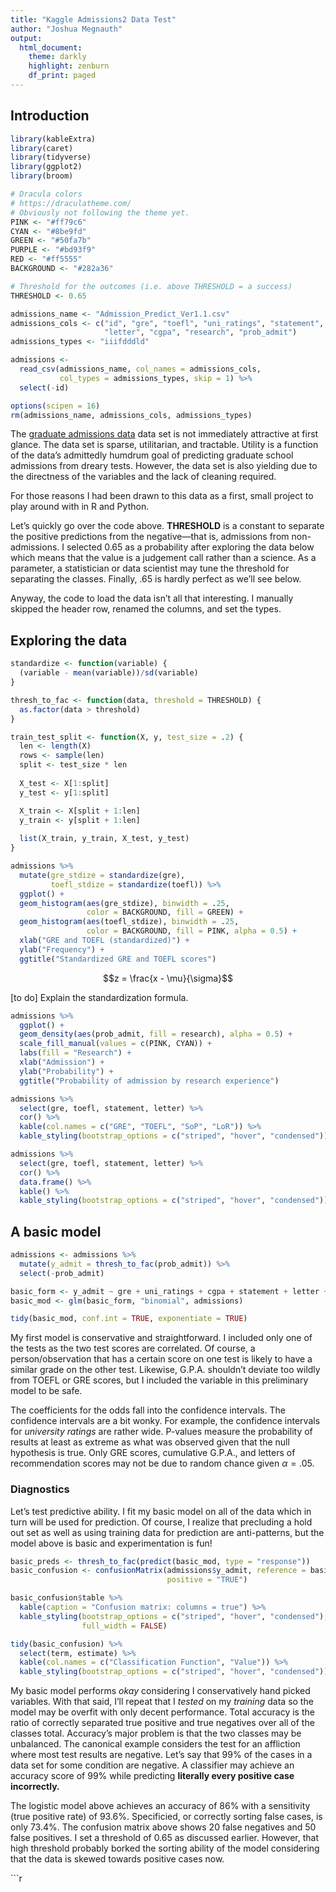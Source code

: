 ```yaml
---
title: "Kaggle Admissions2 Data Test"
author: "Joshua Megnauth"
output:
  html_document:
    theme: darkly
    highlight: zenburn
    df_print: paged
---
```


## Introduction
```r
library(kableExtra)
library(caret)
library(tidyverse)
library(ggplot2)
library(broom)

# Dracula colors
# https://draculatheme.com/
# Obviously not following the theme yet.
PINK <- "#ff79c6"
CYAN <- "#8be9fd"
GREEN <- "#50fa7b"
PURPLE <- "#bd93f9"
RED <- "#ff5555"
BACKGROUND <- "#282a36"

# Threshold for the outcomes (i.e. above THRESHOLD = a success)
THRESHOLD <- 0.65

admissions_name <- "Admission_Predict_Ver1.1.csv"
admissions_cols <- c("id", "gre", "toefl", "uni_ratings", "statement",
                     "letter", "cgpa", "research", "prob_admit")
admissions_types <- "iiifdddld"

admissions <- 
  read_csv(admissions_name, col_names = admissions_cols,
           col_types = admissions_types, skip = 1) %>%
  select(-id)

options(scipen = 16)
rm(admissions_name, admissions_cols, admissions_types)
```

The [graduate admissions data](https://www.kaggle.com/mohansacharya/graduate-admissions) data set is not immediately attractive at first glance. The data set is sparse, utilitarian, and tractable. Utility is a function of the data's admittedly humdrum goal of predicting graduate school admissions from dreary tests. However, the data set is also yielding due to the directness of the variables and the lack of cleaning required.

For those reasons I had been drawn to this data as a first, small project to play around with in R and Python.

Let's quickly go over the code above. **THRESHOLD** is a constant to separate the positive predictions from the negative---that is, admissions from non-admissions. I selected 0.65 as a probability after exploring the data below which means that the value is a judgement call rather than a science. As a parameter, a statistician or data scientist may tune the threshold for separating the classes. Finally, .65 is hardly perfect as we'll see below.

Anyway, the code to load the data isn't all that interesting. I manually skipped the header row, renamed the columns, and set the types.

## Exploring the data
```r
standardize <- function(variable) {
  (variable - mean(variable))/sd(variable)
}

thresh_to_fac <- function(data, threshold = THRESHOLD) {
  as.factor(data > threshold)
}

train_test_split <- function(X, y, test_size = .2) {
  len <- length(X)
  rows <- sample(len)
  split <- test_size * len
  
  X_test <- X[1:split]
  y_test <- y[1:split]

  X_train <- X[split + 1:len]
  y_train <- y[split + 1:len]
  
  list(X_train, y_train, X_test, y_test)
}

admissions %>%
  mutate(gre_stdize = standardize(gre),
         toefl_stdize = standardize(toefl)) %>%
  ggplot() +
  geom_histogram(aes(gre_stdize), binwidth = .25,
                 color = BACKGROUND, fill = GREEN) +
  geom_histogram(aes(toefl_stdize), binwidth = .25,
                 color = BACKGROUND, fill = PINK, alpha = 0.5) +
  xlab("GRE and TOEFL (standardized)") +
  ylab("Frequency") +
  ggtitle("Standardized GRE and TOEFL scores")
```

$$z = \frac{x - \mu}{\sigma}$$

[to do]
Explain the standardization formula.

```r
admissions %>%
  ggplot() +
  geom_density(aes(prob_admit, fill = research), alpha = 0.5) +
  scale_fill_manual(values = c(PINK, CYAN)) +
  labs(fill = "Research") +
  xlab("Admission") +
  ylab("Probability") +
  ggtitle("Probability of admission by research experience")
```

[notes]: probability with no research looks normal while both are distributed beyond 50%

```r
admissions %>%
  select(gre, toefl, statement, letter) %>%
  cor() %>%
  kable(col.names = c("GRE", "TOEFL", "SoP", "LoR")) %>%
  kable_styling(bootstrap_options = c("striped", "hover", "condensed"))

admissions %>%
  select(gre, toefl, statement, letter) %>%
  cor() %>%
  data.frame() %>%
  kable() %>%
  kable_styling(bootstrap_options = c("striped", "hover", "condensed"))
```

## A basic model

```r
admissions <- admissions %>%
  mutate(y_admit = thresh_to_fac(prob_admit)) %>%
  select(-prob_admit)

basic_form <- y_admit ~ gre + uni_ratings + cgpa + statement + letter + research
basic_mod <- glm(basic_form, "binomial", admissions)

tidy(basic_mod, conf.int = TRUE, exponentiate = TRUE)
```

My first model is conservative and straightforward. I included only one of the tests as the two test scores are correlated. Of course, a person/observation that has a certain score on one test is likely to have a similar grade on the other test. Likewise, G.P.A. shouldn't deviate too wildly from TOEFL or GRE scores, but I included the variable in this preliminary model to be safe.

The coefficients for the odds fall into the confidence intervals. The confidence intervals are a bit wonky. For example, the confidence intervals for _university ratings_ are rather wide. P-values measure the probability of results at least as extreme as what was observed given that the null hypothesis is true. Only GRE scores, cumulative G.P.A., and letters of recommendation scores may not be due to random chance given $\alpha = .05$.

### Diagnostics

Let's test predictive ability. I fit my basic model on all of the data which in turn will be used for prediction. Of course, I realize that precluding a hold out set as well as using training data for prediction are anti-patterns, but the model above is basic and experimentation is fun!

```r
basic_preds <- thresh_to_fac(predict(basic_mod, type = "response"))
basic_confusion <- confusionMatrix(admissions$y_admit, reference = basic_preds,
                                   positive = "TRUE")

basic_confusion$table %>%
  kable(caption = "Confusion matrix: columns = true") %>%
  kable_styling(bootstrap_options = c("striped", "hover", "condensed"),
                full_width = FALSE)

tidy(basic_confusion) %>%
  select(term, estimate) %>%
  kable(col.names = c("Classification Function", "Value")) %>%
  kable_styling(bootstrap_options = c("striped", "hover", "condensed"))
```

My basic model performs _okay_ considering I conservatively hand picked variables. With that said, I'll repeat that I _tested_ on my _training_ data so the model may be overfit with only decent performance. Total accuracy is the ratio of correctly separated true positive and true negatives over all of the classes total. Accuracy's major problem is that the two classes may be unbalanced. The canonical example considers the test for an affliction where most test results are negative. Let's say that 99% of the cases in a data set for some condition are negative. A classifier may achieve an accuracy score of 99% while predicting **literally every positive case incorrectly.**

The logistic model above achieves an accuracy of 86% with a sensitivity (true positive rate) of 93.6%. Specificied, or correctly sorting false cases, is only 73.4%. The confusion matrix above shows 20 false negatives and 50 false positives. I set a threshold of 0.65 as discussed earlier. However, that high threshold probably borked the sorting ability of the model considering that the data is skewed towards positive cases now.

```r
